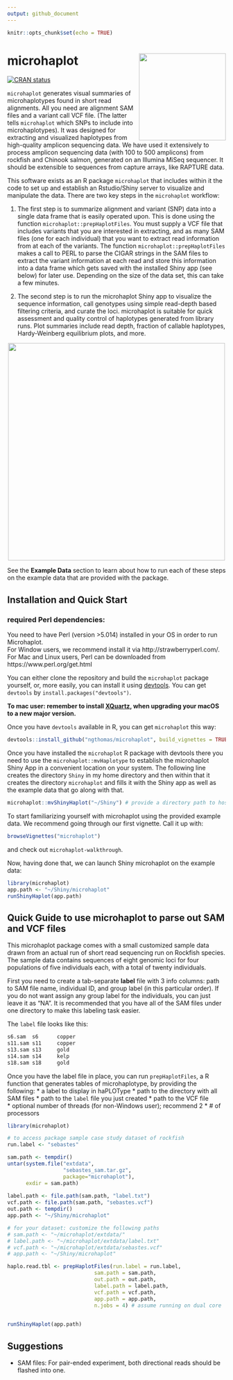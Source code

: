 ```yaml
---
output: github_document
---
```


```r
knitr::opts_chunk$set(echo = TRUE)
```

# microhaplot <img src="https://i.ibb.co/68M0tpT/microhaplot-logo.png" align="right" width="200"/>

<!-- badges: start -->
  [![CRAN status](https://www.r-pkg.org/badges/version/microhaplot)](https://CRAN.R-project.org/package=microhaplot)
<!-- badges: end -->
  
`microhaplot` generates visual summaries of microhaplotypes found in short read alignments. All you need are alignment SAM 
files and a variant call VCF file. (The latter tells `microhaplot` which SNPs to include into microhaplotypes).  It was 
designed for extracting and visualized haplotypes from high-quality amplicon sequencing data.  We have used it extensively
to process amplicon sequencing data (with 100 to 500 amplicons) from rockfish and Chinook salmon, generated on an Illumina 
MiSeq sequencer.  It should be extensible to sequences from capture arrays, like RAPTURE data.

This software exists as an R package `microhaplot` that includes within it the code to set up and 
establish an Rstudio/Shiny server to visualize and manipulate the data.  There are two key steps in 
the `microhaplot` workflow:

1. The first step is to summarize alignment and variant (SNP) data into a single data frame that is 
easily operated upon.  This is done using the function `microhaplot::prepHaplotFiles`.  You must supply a 
VCF file that includes variants that you are interested in extracting, and as many SAM files 
(one for each individual) that you want to extract read information from at each of the variants. 
The function `microhaplot::prepHaplotFiles` makes a call
to PERL to parse the CIGAR strings in the SAM files to extract the variant information at each read
and store this information into a data frame which gets saved with the installed Shiny app (see below)
for later use.  Depending on the size of the data set, this can take a few minutes.  

2. The second step is to run the microhaplot Shiny app to visualize the sequence information, call genotypes using
simple read-depth based filtering criteria, and curate the loci. microhaplot is suitable for quick assessment
and quality control of haplotypes generated from library runs. Plot summaries include read depth, fraction of callable haplotypes, Hardy-Weinberg
equilibrium plots, and more. 

   
<center><img src="https://i.ibb.co/F5JtHj1/microhaplot-demo-1.gif" align="center" width="500"/></center>
   
     
See the **Example Data** section to learn about how to run each of these steps on the example data that are provided
with the package.  

   
## Installation and Quick Start

### required Perl dependencies:
You need to have Perl (version >5.014) installed in your OS in order to run Microhaplot.  
For Window users, we recommend install it via http://strawberryperl.com/.  
For Mac and Linux users, Perl can be downloaded from https://www.perl.org/get.html  

You can either clone the repository and build the `microhaplot` package yourself, or, more easily, you can
install it using  [devtools](https://github.com/hadley/devtools). You can get `devtools` by `install.packages("devtools")`.
  
**To mac user: remember to install [XQuartz](https://www.xquartz.org/), when upgrading your macOS to a new major version.**   
 
Once you have `devtools` available in R, you can get `microhaplot` this way:
```r
devtools::install_github("ngthomas/microhaplot", build_vignettes = TRUE, build_opts = c("--no-resave-data", "--no-manual"))
```

Once you have installed the `microhaplot` R package with devtools there you need to use the `microhaplot::mvHaplotype`
to establish the microhaplot Shiny App in a convenient location on your system. The following line
creates the directory `Shiny` in my home directory and then within that it creates the 
directory `microhaplot` and fills it with the Shiny app as well as the example data that go 
along with that.  

```r
microhaplot::mvShinyHaplot("~/Shiny") # provide a directory path to host the microhaplot app
```
To start familiarizing yourself with microhaplot using the provided example data.  We recommend
going through our first vignette.  Call it up with:
```r
browseVignettes("microhaplot")
```
and check out `microhaplot-walkthrough`.

Now, having done that, we can launch Shiny microhaplot on the example data:
```r
library(microhaplot)
app.path <- "~/Shiny/microhaplot"
runShinyHaplot(app.path)
```

## Quick Guide to use microhaplot to parse out SAM and VCF files

This microhaplot package comes with a small customized sample data drawn from an actual run 
of short read sequencing run on Rockfish species. The sample data
contains sequences of eight genomic loci for four populations of five individuals each, 
with a total of twenty individuals. 

First you need to create a tab-separate **label** file with 3 info columns: path to SAM file name, individual ID, and group label (in this particular order). If you do not want assign any group label for the individuals, you can just leave it as "NA". It is recommended that you have all of the SAM files under one directory to make this labeling task easier.

The `label` file looks like this:
```txt
s6.sam  s6      copper
s11.sam s11     copper
s13.sam s13     gold
s14.sam s14     kelp
s18.sam s18     gold
``` 

Once you have the label file in place, you can run `prepHaplotFiles`, a R function that generates tables of microhaplotype, by providing the following:
 * a label to display in haPLOType
 * path to the directory with all SAM files 
 * path to the `label` file you just created
 * path to the VCF file  
 * optional number of threads (for non-Windows user); recommend 2 * # of processors 
 
```R
library(microhaplot)

# to access package sample case study dataset of rockfish
run.label <- "sebastes"

sam.path <- tempdir()
untar(system.file("extdata",
                  "sebastes_sam.tar.gz",
                  package="microhaplot"),
      exdir = sam.path)
      
label.path <- file.path(sam.path, "label.txt")
vcf.path <- file.path(sam.path, "sebastes.vcf")
out.path <- tempdir()
app.path <- "~/Shiny/microhaplot"

# for your dataset: customize the following paths
# sam.path <- "~/microhaplot/extdata/"
# label.path <- "~/microhaplot/extdata/label.txt"
# vcf.path <- "~/microhaplot/extdata/sebastes.vcf"
# app.path <- "~/Shiny/microhaplot"

haplo.read.tbl <- prepHaplotFiles(run.label = run.label,
                            sam.path = sam.path,
                            out.path = out.path,
                            label.path = label.path,
                            vcf.path = vcf.path,
                            app.path = app.path,
                            n.jobs = 4) # assume running on dual core
                            

runShinyHaplot(app.path)
```


## Suggestions
- SAM files: For pair-ended experiment, both directional reads should be flashed into one.


